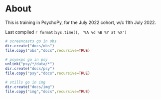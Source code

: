 # About {.unnumbered}

This is training in PsychoPy, for the July 2022 cohort, w/c 11th July 2022.

Last compiled `r format(Sys.time(), '%A %d %B %Y at %X')`

```r
# screencasts go in obs
dir.create("docs/obs")
file.copy("obs","docs",recursive=TRUE)

# psyexps go in psy
unlink("psy/*/data/*")
dir.create("docs/psy")
file.copy("psy","docs",recursive=TRUE)

# stills go in img
dir.create("docs/img")
file.copy("img","docs",recursive=TRUE)
```

